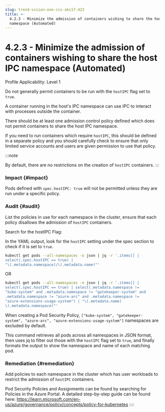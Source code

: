 ```yaml
---
slug: trend-vision-one-cis-aks17-423
title: >-
  4.2.3 - Minimize the admission of containers wishing to share the host IPC
  namespace (Automated)
---
```

# 4.2.3 - Minimize the admission of containers wishing to share the host IPC namespace (Automated)

Profile Applicability: Level 1

Do not generally permit containers to be run with the `hostIPC` flag set to `true`.

A container running in the host's IPC namespace can use IPC to interact with processes outside the container.

There should be at least one admission control policy defined which does not permit containers to share the host IPC namespace.

If you need to run containers which require `hostIPC`, this should be defined in a separate policy and you should carefully check to ensure that only limited service accounts and users are given permission to use that policy.

:::note

By default, there are no restrictions on the creation of `hostIPC` containers.
:::

### Impact {#impact}

Pods defined with `spec.hostIPC: true` will not be permitted unless they are run under a specific policy.

### Audit {#audit}

List the policies in use for each namespace in the cluster, ensure that each policy disallows the admission of `hostIPC` containers.

Search for the hostIPC Flag:

In the YAML output, look for the `hostIPC` setting under the spec section to check if it is set to `true`.

```bash
kubectl get pods --all-namespaces -o json | jq -r '.items[] |
select(.spec.hostIPC == true) |
"\(.metadata.namespace)/\(.metadata.name)"'
```

OR

```bash
kubectl get pods --all-namespaces -o json | jq -r '.items[] |
select(.spec.hostIPC == true) | select(.metadata.namespace !=
"kube-system" and .metadata.namespace != "gatekeeper-system" and
.metadata.namespace != "azure-arc" and .metadata.namespace !=
"azure-extensions-usage-system") | "\(.metadata.name)
\(.metadata.namespace)"'
```

When creating a Pod Security Policy, `["kube-system", "gatekeeper-system", "azure-arc", "azure-extensions-usage-system"]` namespaces are excluded by default.

This command retrieves all pods across all namespaces in JSON format, then uses jq to filter out those with the `hostIPC` flag set to `true`, and finally formats the output to show the namespace and name of each matching pod.

### Remediation {#remediation}

Add policies to each namespace in the cluster which has user workloads to restrict the admission of `hostIPC` containers.

Pod Security Policies and Assignments can be found by searching for Policies in the Azure Portal. A detailed step-by-step guide can be found here: <https://learn.microsoft.com/en-us/azure/governance/policy/concepts/policy-for-kubernetes>
::::
